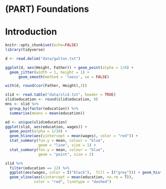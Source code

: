 # (PART) Foundations {-}

# Introduction

```r
knitr::opts_chunk$set(echo=FALSE)
library(tidyverse)
```

```r
d <- read.delim("data/galton.txt")
```


```r
ggplot(d, aes(Height, Father)) + geom_point(alpha = 1/6) + 
  geom_jitter(width = 1, height = 1) +
      geom_smooth(method = 'loess', se = FALSE)
```

```r
with(d, round(cor(Father, Height),2))
```



```r
slid <- read.table("data/slid.txt", header = TRUE)
slid$education <- round(slid$education, 0)
mns <- slid %>% 
  group_by(factor(education)) %>%
  summarise(means = mean(education))
```

```r
ed <- unique(slid$education)
ggplot(slid, aes(education, wages)) + 
  geom_point(alpha = 1/10) +
  geom_hline(aes(yintercept = mean(wages), color = "red")) +
  stat_summary(fun.y = mean, colour = "blue", 
               geom = "line", size = 1) +
  stat_summary(fun.y = mean, colour = "blue",
               geom = "point", size = 2)
```



```r
slid %>% 
  filter(education == 12) %>% 
  ggplot(aes(wages, color = I("black"),  fill = I("grey"))) + geom_histogram(bins = 40) + 
  geom_vline(aes(xintercept = mean(education, na.rm = T)), 
             color = "red", linetype = "dashed")
```

